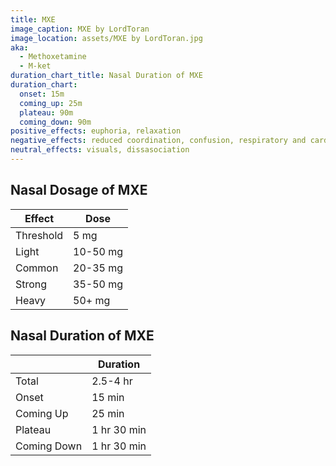 ```yaml
---
title: MXE
image_caption: MXE by LordToran
image_location: assets/MXE by LordToran.jpg
aka:
  - Methoxetamine
  - M-ket
duration_chart_title: Nasal Duration of MXE
duration_chart:
  onset: 15m
  coming_up: 25m
  plateau: 90m
  coming_down: 90m
positive_effects: euphoria, relaxation
negative_effects: reduced coordination, confusion, respiratory and cardiovascular depression
neutral_effects: visuals, dissasociation
---
```


## Nasal Dosage of MXE
| Effect | Dose |
| --- | --- |
| Threshold | 5 mg |
| Light | 10-50 mg |
| Common | 20-35 mg |
| Strong | 35-50 mg |
| Heavy | 50+ mg |

## Nasal Duration of MXE
|  | Duration |
| --- | --- |
| Total | 2.5-4 hr |
| Onset | 15 min |
| Coming Up | 25 min |
| Plateau | 1 hr 30 min |
| Coming Down | 1 hr 30 min |





